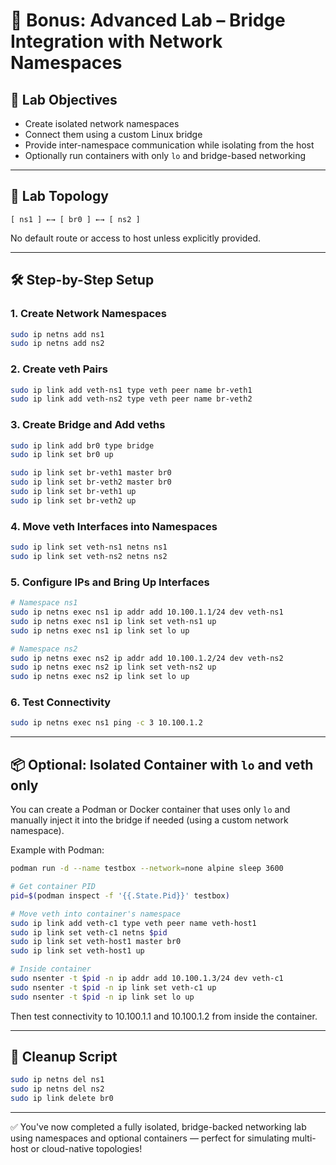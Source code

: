# 🔬 Bonus: Advanced Lab – Bridge Integration with Network Namespaces

## 🎯 Lab Objectives

- Create isolated network namespaces
- Connect them using a custom Linux bridge
- Provide inter-namespace communication while isolating from the host
- Optionally run containers with only `lo` and bridge-based networking

---

## 🧱 Lab Topology

```
[ ns1 ] ←→ [ br0 ] ←→ [ ns2 ]
```

No default route or access to host unless explicitly provided.

---

## 🛠️ Step-by-Step Setup

### 1. Create Network Namespaces

```bash
sudo ip netns add ns1
sudo ip netns add ns2
```

### 2. Create veth Pairs

```bash
sudo ip link add veth-ns1 type veth peer name br-veth1
sudo ip link add veth-ns2 type veth peer name br-veth2
```

### 3. Create Bridge and Add veths

```bash
sudo ip link add br0 type bridge
sudo ip link set br0 up

sudo ip link set br-veth1 master br0
sudo ip link set br-veth2 master br0
sudo ip link set br-veth1 up
sudo ip link set br-veth2 up
```

### 4. Move veth Interfaces into Namespaces

```bash
sudo ip link set veth-ns1 netns ns1
sudo ip link set veth-ns2 netns ns2
```

### 5. Configure IPs and Bring Up Interfaces

```bash
# Namespace ns1
sudo ip netns exec ns1 ip addr add 10.100.1.1/24 dev veth-ns1
sudo ip netns exec ns1 ip link set veth-ns1 up
sudo ip netns exec ns1 ip link set lo up

# Namespace ns2
sudo ip netns exec ns2 ip addr add 10.100.1.2/24 dev veth-ns2
sudo ip netns exec ns2 ip link set veth-ns2 up
sudo ip netns exec ns2 ip link set lo up
```

### 6. Test Connectivity

```bash
sudo ip netns exec ns1 ping -c 3 10.100.1.2
```

---

## 📦 Optional: Isolated Container with `lo` and veth only

You can create a Podman or Docker container that uses only `lo` and manually inject it into the bridge if needed (using a custom network namespace).

Example with Podman:

```bash
podman run -d --name testbox --network=none alpine sleep 3600

# Get container PID
pid=$(podman inspect -f '{{.State.Pid}}' testbox)

# Move veth into container's namespace
sudo ip link add veth-c1 type veth peer name veth-host1
sudo ip link set veth-c1 netns $pid
sudo ip link set veth-host1 master br0
sudo ip link set veth-host1 up

# Inside container
sudo nsenter -t $pid -n ip addr add 10.100.1.3/24 dev veth-c1
sudo nsenter -t $pid -n ip link set veth-c1 up
sudo nsenter -t $pid -n ip link set lo up
```

Then test connectivity to 10.100.1.1 and 10.100.1.2 from inside the container.

---

## 🧯 Cleanup Script

```bash
sudo ip netns del ns1
sudo ip netns del ns2
sudo ip link delete br0
```

---

✅ You've now completed a fully isolated, bridge-backed networking lab using namespaces and optional containers — perfect for simulating multi-host or cloud-native topologies!
